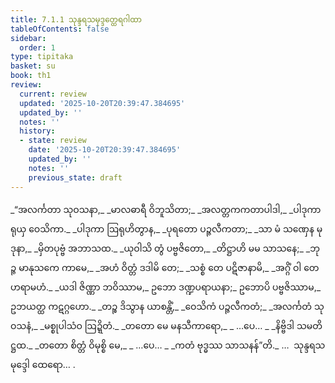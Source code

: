 ```yaml
---
title: 7.1.1 သုန္ဒရသမုဒ္ဒတ္ထေရဂါထာ
tableOfContents: false
sidebar:
  order: 1
type: tipitaka
basket: su
book: th1
review:
  current: review
  updated: '2025-10-20T20:39:47.384695'
  updated_by: ''
  notes: ''
  history:
  - state: review
    date: '2025-10-20T20:39:47.384695'
    updated_by: ''
    notes: ''
    previous_state: draft
---
```



<DynamicBreadcrumb />


<ReviewStatus review={frontmatter.review} showDetails={true} />

<HypothesisAnnotation frontmatter={frontmatter} />

<Division number="459" book="th1" e="ch" v="19" p="291">

<Paragraph number="744" type="verses" book="th1">
_“အလင်္ကတာ သုဝသနာ,_  
_မာလဓာရီ ဝိဘူသိတာ;_  
_အလတ္တကကတာပါဒါ,_  
_ပါဒုကာရုယှ ဝေသိကာ._  

</Paragraph>

</Division>
<Division number="460" book="th1" e="ch" v="19" p="291">

<Paragraph number="745" type="verses" book="th1">
_ပါဒုကာ ဩရုဟိတွာန,_  
_ပုရတော ပဉ္ဇလီကတာ;_  
_သာ မံ သဏှေန မုဒုနာ,_  
_မှိတပုဗ္ဗံ အဘာသထ._  

</Paragraph>

</Division>
<Division number="461" book="th1" e="ch" v="19" p="291">

<Paragraph number="746" type="verses" book="th1">
_ယုဝါသိ တွံ ပဗ္ဗဇိတော,_  
_တိဋ္ဌာဟိ မမ သာသနေ;_  
_ဘုဉ္ဇ မာနုသကေ ကာမေ,_  
_အဟံ ဝိတ္တံ ဒဒါမိ တေ;_  
_သစ္စံ တေ ပဋိဇာနာမိ,_  
_အဂ္ဂိံ ဝါ တေ ဟရာမဟံ._  

</Paragraph>

</Division>
<Division number="462" book="th1" e="ch" v="19" p="291">

<Paragraph number="747" book="th1">
_ယဒါ ဇိဏ္ဏာ ဘဝိဿာမ,_  
ဥဘော ဒဏ္ဍပရာယနာ;_  
ဥဘောပိ ပဗ္ဗဇိဿာမ,_  
ဥဘယတ္ထ ကဋဂ္ဂဟော._  

</Paragraph>

</Division>
<Division number="463" book="th1" e="ch" v="19" p="291">

<Paragraph number="748" type="verses" book="th1">
_တဉ္စ ဒိသွာန ယာစန္တိံ,_  
_ဝေသိကံ ပဉ္ဇလီကတံ;_  
_အလင်္ကတံ သုဝသနံ,_  
_မစ္စုပါသံဝ ဩဍ္ဍိတံ._  

</Paragraph>

</Division>
<Division number="464" book="th1" e="ch" v="19" p="291">

<Paragraph number="749" type="verses" book="th1">
_တတော မေ မနသီကာရော,_  
_ …ပေ… _  
_နိဗ္ဗိဒါ သမတိဋ္ဌထ._  

</Paragraph>

</Division>
<Division number="465" book="th1" e="ch" v="19" p="291">

<Paragraph number="750" type="verses" book="th1">
_တတော စိတ္တံ ဝိမုစ္စိ မေ,_  
_ …ပေ… _  
_ကတံ ဗုဒ္ဓဿ သာသနန်”တိ._  


</Paragraph>
</Division>

<Paragraph number="751" type="center" book="th1">
…  သုန္ဒရသမုဒ္ဒေါ ထေရော… .
</Paragraph>